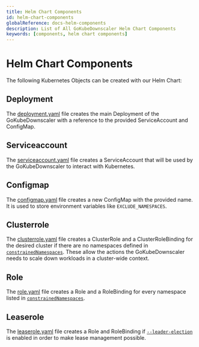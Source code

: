 ```yaml
---
title: Helm Chart Components
id: helm-chart-components
globalReference: docs-helm-components
description: List of All GoKubeDownscaler Helm Chart Components
keywords: [components, helm chart components]
---
```


# Helm Chart Components

The following Kubernetes Objects can be created with our Helm Chart:

## Deployment

The [deployment.yaml](repo:deployments/chart/templates/deployment.yaml) file creates the main Deployment of the GoKubeDownscaler
with a reference to the provided ServiceAccount and ConfigMap.

## Serviceaccount

The [serviceaccount.yaml](repo:deployments/chart/templates/serviceaccount.yaml) file creates a ServiceAccount
that will be used by the GoKubeDownscaler to interact with Kubernetes.

## Configmap

The [configmap.yaml](repo:deployments/chart/templates/configmap.yaml) file creates a new ConfigMap with the provided name.
It is used to store environment variables like `EXCLUDE_NAMESPACES`.

## Clusterrole

The [clusterrole.yaml](repo:deployments/chart/templates/clusterrole.yaml) file creates a ClusterRole and a ClusterRoleBinding
for the desired cluster if there are no namespaces defined in [`constrainedNamespaces`](ref:docs-helm-constrained-namespaces).
These allow the actions the GoKubeDownscaler needs to scale down workloads in a cluster-wide context.

## Role

The [role.yaml](repo:deployments/chart/templates/role.yaml) file creates a Role and a RoleBinding
for every namespace listed in [`constrainedNamespaces`](ref:docs-helm-constrained-namespaces).

## Leaserole

The [leaserole.yaml](repo:deployments/chart/templates/leaserole.yaml) file creates a Role and RoleBinding
if [`--leader-election`](ref:docs-runtime-configuration#leader-election) is enabled in order to make lease management possible.
